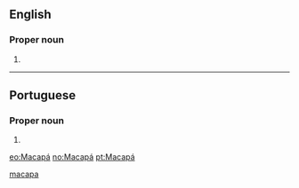 ==English==

===Proper noun===
{{en-proper noun}}

# {{place:Brazil/state capital|en|state=Amapá}}

[[Category:English terms spelled with Á|macapa]]

----

==Portuguese==

===Proper noun===
{{pt-proper noun}}

# {{place:Brazil/state capital|pt|state=Amapá}}

[[eo:Macapá]]
[[no:Macapá]]
[[pt:Macapá]]